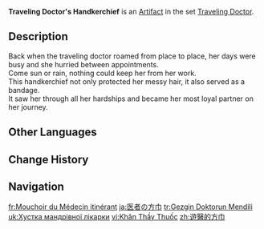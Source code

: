 {{Artifact Infobox
|image = Item Traveling Doctor's Handkerchief.png
|set   = Traveling Doctor
|piece = Circlet of Logos
}}
{{Description|Used to tie back the doctor's hair when treating patients. Can also be used as a sling for sprains and broken arms in emergencies.}}
'''Traveling Doctor's Handkerchief''' is an [[Artifact]] in the set [[Traveling Doctor]].

==Description==
Back when the traveling doctor roamed from place to place, her days were busy and she hurried between appointments.<br>Come sun or rain, nothing could keep her from her work.<br>This handkerchief not only protected her messy hair, it also served as a bandage.<br>It saw her through all her hardships and became her most loyal partner on her journey.

==Other Languages==
{{Other Languages
|en      = Traveling Doctor's Handkerchief
|zhs     = 游医的方巾
|zhs_rm  = Yóu Yī de Fāngjīn
|zht     = 遊醫的方巾
|zht_rm  = Yóu Yī de Fāngjīn
|zh_tl   = Traveling Doctor's Handkerchief
|ja      = 医者の方巾
|ja_rm   = Isha no Houkin
|ja_tl   = Doctor's Kerchief
|ko      = 떠돌이 의사의 두건
|ko_rm   = Tteodori Uisa-ui Dugeon
|ko_tl   = Wanderer Doctor's Bandana
|es      = Pañuelo de la Médica Itinerante
|es_tl   = Handkerchief of the Traveling Doctor
|fr      = Mouchoir du Médecin itinérant
|fr_tl   = Handkerchief of the Traveling Doctor
|ru      = Платок целителя
|ru_tl   = Healer's Handkerchief
|th      = Traveling Doctor's Handkerchief
|vi      = Khăn Thầy Thuốc
|vi_tl   = 
|de      = Wanderarzttuch
|de_tl   = Traveling Doctor's Cloth
|id      = Traveling Doctor's Handkerchief
|pt      = Lenço do Doutor Viajante
|pt_tl   = 
|tr      = Gezgin Doktorun Mendili
|tr_tl   = Traveling Doctor's Napkin
|it      = Fazzoletto della dottoressa errante
|it_tl   = Handkerchief of the Traveling Doctor
}}

==Change History==
{{Change History|1.0}}

==Navigation==
{{Artifact Set Navbox|Traveling Doctor}}

[[fr:Mouchoir du Médecin itinérant]]
[[ja:医者の方巾]]
[[tr:Gezgin Doktorun Mendili]]
[[uk:Хустка мандрівної лікарки]]
[[vi:Khăn Thầy Thuốc]]
[[zh:遊醫的方巾]]